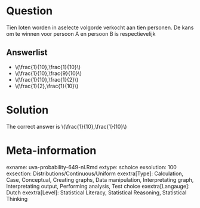 Question
========

Tien loten worden in aselecte volgorde verkocht aan tien personen. De kans om te winnen voor persoon A en persoon B is respectievelijk

Answerlist
----------
* \\(\\frac{1}{10},\\frac{1}{10}\\)
* \\(\\frac{1}{10},\\frac{9}{10}\\)
* \\(\\frac{1}{10},\\frac{1}{2}\\)
* \\(\\frac{1}{2},\\frac{1}{10}\\)

Solution
========

The correct answer is  \\(\\frac{1}{10},\\frac{1}{10}\\)

Meta-information
================
exname: uva-probability-649-nl.Rmd
extype: schoice
exsolution: 100
exsection: Distributions/Continuous/Uniform
exextra[Type]: Calculation, Case, Conceptual, Creating graphs, Data manipulation, Interpretating graph, Interpretating output, Performing analysis, Test choice
exextra[Langauge]: Dutch
exextra[Level]: Statistical Literacy, Statistical Reasoning, Statistical Thinking
